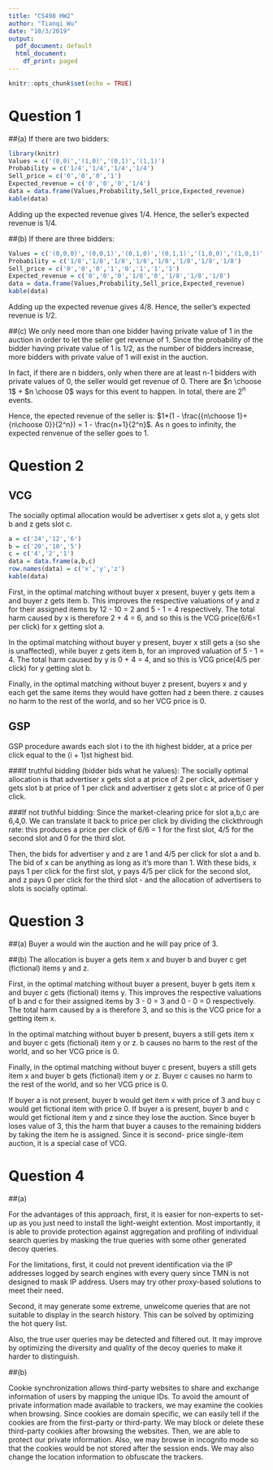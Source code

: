 ```yaml
---
title: "CS498 HW2"
author: "Tianqi Wu"
date: "10/3/2019"
output:
  pdf_document: default
  html_document:
    df_print: paged
---
```


```r
knitr::opts_chunk$set(echo = TRUE)
```

# Question 1

##(a)
If there are two bidders:

```r
library(knitr)
Values = c('(0,0)','(1,0)','(0,1)','(1,1)')
Probability = c('1/4','1/4','1/4','1/4')
Sell_price = c('0','0','0','1')
Expected_revenue = c('0','0','0','1/4')
data = data.frame(Values,Probability,Sell_price,Expected_revenue)
kable(data)
```

Adding up the expected revenue gives 1/4. Hence, the seller's expected revenue is 1/4.

##(b)
If there are three bidders:
```r
Values = c('(0,0,0)','(0,0,1)','(0,1,0)','(0,1,1)','(1,0,0)','(1,0,1)','(1,1,0)','(1,1,1)')
Probability = c('1/8','1/8','1/8','1/8','1/8','1/8','1/8','1/8')
Sell_price = c('0','0','0','1','0','1','1','1')
Expected_revenue = c('0','0','0','1/8','0','1/8','1/8','1/8')
data = data.frame(Values,Probability,Sell_price,Expected_revenue)
kable(data)
```

Adding up the expected revenue gives 4/8. Hence, the seller's expected revenue is 1/2.

##(c)
We only need more than one bidder having private value of 1 in the auction in order to let the seller get revenue of 1. Since the probability of the bidder having private value of 1 is 1/2, as the number of bidders increase, more bidders with private value of 1 will exist in the auction. 

In fact, if there are n bidders, only when there are at least n-1 bidders with private values of 0, the seller would get revenue of 0. There are $n \choose 1$ + $n \choose 0$ ways for this event to happen. In total, there are $2^n$ events.

Hence, the epected revenue of the seller is: $1*(1 - \frac{{n\choose 1}+{n\choose 0}}{2^n}) = 1 - \frac{n+1}{2^n}$. As n goes to infinity, the expected renvenue of the seller goes to 1.

# Question 2

## VCG
The socially optimal allocation would be advertiser x gets slot a, y gets slot b and z gets slot c.

```r
a = c('24','12','6')
b = c('20','10','5')
c = c('4','2','1')
data = data.frame(a,b,c)
row.names(data) = c('x','y','z')
kable(data)
```

First, in the optimal matching without buyer x present, buyer y gets item a and buyer
z gets item b. This improves the respective valuations of y and z for their assigned
items by 12 - 10 = 2 and 5 - 1 = 4 respectively. The total harm caused by x is
therefore 2 + 4 = 6, and so this is the VCG price(6/6=1 per click) for x getting slot a.

In the optimal matching without buyer y present, buyer x still gets a (so she is unaffected), while buyer z gets item b, for an improved valuation of 5 - 1 = 4. The total harm
caused by y is 0 + 4 = 4, and so this is VCG price(4/5 per click) for y getting slot b.

Finally, in the optimal matching without buyer z present, buyers x and y each get the
same items they would have gotten had z been there. z causes no harm to the rest of
the world, and so her VCG price is 0.

## GSP
GSP procedure awards each slot i to the ith highest bidder, at a price per click equal to the (i + 1)st highest bid.

###If truthful bidding (bidder bids what he values):
The socially optimal allocation is that advertiser x gets slot a at price of 2 per click,
advertiser y gets slot b at price of 1 per click and advertiser z gets slot c at price of 0 per click.

###If not truthful bidding:
Since the market-clearing price for slot a,b,c are 6,4,0. We can translate it back to price per click by dividing the clickthrough rate: this produces a price per click of 6/6 = 1 for the first slot, 4/5 for the second slot and 0 for the third slot.

Then, the bids for advertiser y and z are 1 and 4/5 per click for slot a and b. The bid of x can be anything as long as it's more than 1. With these bids, x pays 1 per click for the first slot, y pays 4/5 per click for the second slot, and z pays 0 per click for the third slot - and the allocation of advertisers to slots is socially optimal.

\newpage 

# Question 3

##(a)
Buyer a would win the auction and he will pay price of 3.

##(b)
The allocation is buyer a gets item x and buyer b and buyer c get (fictional) items y and z.

First, in the optimal matching without buyer a present, buyer b gets item x and buyer
c gets (fictional) items y. This improves the respective valuations of b and c for their assigned items by 3 - 0 = 3 and 0 - 0 = 0 respectively. The total harm caused by a is
therefore 3, and so this is the VCG price for a getting item x.

In the optimal matching without buyer b present, buyers a still gets item x and buyer c gets (fictional) item y or z. b causes no harm to the rest of the world, and so her VCG price is 0.

Finally, in the optimal matching without buyer c present, buyers a still gets item x and buyer b gets (fictional) item y or z. Buyer c causes no harm to the rest of the world, and so her VCG price is 0.

If buyer a is not present, buyer b would get item x with price of 3 and buy c would get fictional item with price 0. If buyer a is present, buyer b and c would get fictional item y and z since they lose the auction. Since buyer b loses value of 3, this the harm that buyer a causes to the remaining bidders by taking the item he is assigned. Since it is second- price single-item auction, it is a special case of VCG.


# Question 4

##(a)

For the advantages of this approach, first, it is easier for non-experts to set-up as you just need to install the light-weight extention. Most importantly, it is able to provide protection against aggregation and profiling of individual search queries by masking the true queries with some other generated decoy queries.

For the limitations, first, it could not prevent identification via the IP addresses logged by search engines with every query since TMN is not designed to mask IP address. Users may try other proxy-based solutions to meet their need.

Second, it may generate some extreme, unwelcome queries that are not suitable to display in the search history. This can be solved by optimizing the hot query list. 

Also, the true user queries may be detected and filtered out. It may improve by optimizing the diversity and quality of the decoy queries to make it harder to distinguish.

##(b)

Cookie synchronization allows third-party websites to share and exchange information of users by mapping the unique IDs. To avoid the amount of private information made available to trackers, we may examine the cookies when browsing. Since cookies are domain specific, we can easily tell if the cookies are from the first-party or third-party. We may block or delete these third-party cookies after browsing the websites. Then, we are able to protect our private information. Also, we may browse in incognito mode so that the cookies would be not stored after the session ends. We may also change the location information to obfuscate the trackers.
